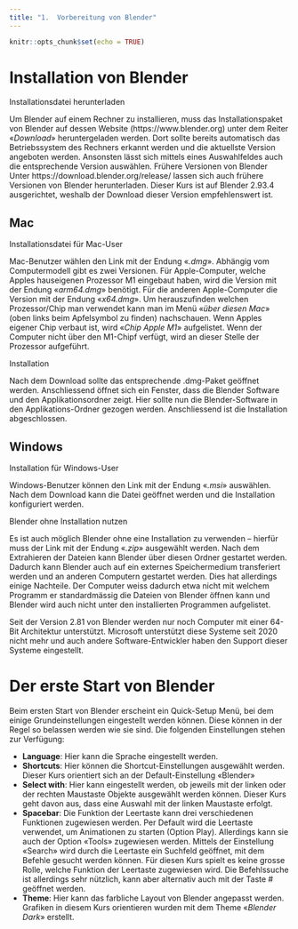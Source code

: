 ```yaml
---
title: "1.	Vorbereitung von Blender"
---
```


```r
knitr::opts_chunk$set(echo = TRUE)
```

# Installation von Blender


<div class="marginnote"> Installationsdatei herunterladen </div>

Um Blender auf einem Rechner zu installieren, muss das Installationspaket von Blender auf dessen Website (https://www.blender.org) unter dem Reiter «*Download*» heruntergeladen werden. Dort sollte bereits automatisch das Betriebssystem des Rechners erkannt werden und die aktuellste Version angeboten werden. Ansonsten lässt sich mittels eines Auswahlfeldes auch die entsprechende Version auswählen.
<span class="marginnote"> Frühere Versionen von Blender </span>
Unter https://download.blender.org/release/ lassen sich auch frühere Versionen von Blender herunterladen. Dieser Kurs ist auf Blender 2.93.4 ausgerichtet, weshalb der Download dieser Version empfehlenswert ist.

## Mac

<div class="marginnote"> Installationsdatei für Mac-User </div>

Mac-Benutzer wählen den Link mit der Endung «*.dmg*». Abhängig vom Computermodell gibt es zwei Versionen. Für Apple-Computer, welche Apples hauseigenen Prozessor M1 eingebaut haben, wird die Version mit der Endung «*arm64.dmg*» benötigt. Für die anderen Apple-Computer die Version mit der Endung «*x64.dmg*». Um herauszufinden welchen Prozessor/Chip man verwendet kann man im Menü «*über diesen Mac*» (oben links beim Apfelsymbol zu finden) nachschauen. Wenn Apples eigener Chip verbaut ist, wird «*Chip Apple M1*» aufgelistet. Wenn der Computer nicht über den M1-Chipf verfügt, wird an dieser Stelle der Prozessor aufgeführt. 

<div class="marginnote"> Installation </div>

Nach dem Download sollte das entsprechende .dmg-Paket geöffnet werden. Anschliessend öffnet sich ein Fenster, dass die Blender Software und den Applikationsordner zeigt. Hier sollte nun die Blender-Software in den Applikations-Ordner gezogen werden. Anschliessend ist die Installation abgeschlossen.

## Windows

<div class="marginnote"> Installation für Windows-User </div>

Windows-Benutzer können den Link mit der Endung «*.msi*» auswählen. Nach dem Download kann die Datei geöffnet werden und die Installation konfiguriert werden. 

<div class="marginnote"> Blender ohne Installation nutzen </div>

Es ist auch möglich Blender ohne eine Installation zu verwenden – hierfür muss der Link mit der Endung «*.zip*» ausgewählt werden. Nach dem Extrahieren der Dateien kann Blender über diesen Ordner gestartet werden. Dadurch kann Blender auch auf ein externes Speichermedium transferiert werden und an anderen Computern gestartet werden. Dies hat allerdings einige Nachteile. Der Computer weiss dadurch etwa nicht mit welchem Programm er standardmässig die Dateien von Blender öffnen kann und Blender wird auch nicht unter den installierten Programmen aufgelistet.


::: {.info  data-latex="{info}"}
Seit der Version 2.81 von Blender werden nur noch Computer mit einer 64-Bit Architektur unterstützt. Microsoft unterstützt diese Systeme seit 2020 nicht mehr und auch andere Software-Entwickler haben den Support dieser Systeme eingestellt.
:::


# Der erste Start von Blender
Beim ersten Start von Blender erscheint ein Quick-Setup Menü, bei dem einige Grundeinstellungen eingestellt werden können. Diese können in der Regel so belassen werden wie sie sind. Die folgenden Einstellungen stehen zur Verfügung:

*   **Language**: Hier kann die Sprache eingestellt werden. 
*   **Shortcuts**: Hier können die Shortcut-Einstellungen ausgewählt werden. Dieser Kurs orientiert sich an der Default-Einstellung «Blender»
*   **Select with**: Hier kann eingestellt werden, ob jeweils mit der linken oder der rechten Maustaste Objekte ausgewählt werden können. Dieser Kurs geht davon aus, dass eine Auswahl mit der linken Maustaste erfolgt. 
*   **Spacebar**: Die Funktion der Leertaste kann drei verschiedenen Funktionen zugewiesen werden. Per Default wird die Leertaste verwendet, um Animationen zu starten (Option Play). Allerdings kann sie auch der Option «Tools» zugewiesen werden. Mittels der Einstellung «Search» wird durch die Leertaste ein Suchfeld geöffnet, mit dem Befehle gesucht werden können. Für diesen Kurs spielt es keine grosse Rolle, welche Funktion der Leertaste zugewiesen wird. Die Befehlssuche ist allerdings sehr nützlich, kann aber alternativ auch mit der Taste # geöffnet werden.
*   **Theme**: Hier kann das farbliche Layout von Blender angepasst werden. Grafiken in diesem Kurs orientieren wurden mit dem Theme «*Blender Dark*» erstellt. 
